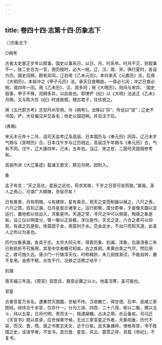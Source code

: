 ```yaml
---
---
---
```

title: 卷四十四·志第十四·历象志下
---

 ◎历象志下

○朔考

古者太史掌正岁年以叙事，国史以事系日，以日、月、时系年。时月不正，则叙事不一。故二史合为一官，颁历授时，必大一统。辽、汉、周、宋，俱行夏时，各自为历。国史闰朔，颇有异同。辽初用《乙未元历》，本何承天《元嘉历》法，后用《大明历》，本祖冲之《甲子元历》法。承天日食晦朏，一章必七闰；冲之日食必朔，或四年一闰。用《乙未历》，汉、周多同；用《大明历》，则间与宋异。　国史叙事，甲子不殊，闰朔多异，以此故也。耶律俨《纪》以《大明》法追正《乙未》月朔，又与陈大任《纪》时或抵牾。稽古君子，往往惑之。

用《五代职方考》志契丹州军例，作《朔考》。法殊曰“异”，传讹曰“误”；辽史不书国，俨、大任偏见并见各名；他史以国冠朔。并见注于后。

(表略)

宋元丰元年十二月，诏司天监考辽及高丽、日本国历与《奉元历》同异。辽己未岁气朔与《宣明历》合，日本戊午岁与辽历相近，高丽戊午年朔与《奉元历》合，气有不同。戊午，辽大康四年，己未，五年也。当辽、宋之世，二国司天固相参考矣。

高丽所进《大辽事迹》载诸王册文，颇见月朔，因附入。

象

孟子有言：“天之高也，星辰之远也，苟求其故，千岁之日至可坐而致。”甚哉，圣人之用心，可谓广大精微，至矣尽矣！

日有晷景，月有明魄，斗有建除，星有昏旦。观天之变而制器以候之，八尺之表，六尺之筒，百刻之漏，日月星辰示诸掌上。运行即察，度分即审，于是像天圜以显运行，置地柜以验出入，浑象是作。天道之常，寻尺之中可以俯窥，陶唐之象是矣。设三仪以明度分，管一衡以正辰极，浑仪是作。天文之变，六合之表可以仰观，有虞之玑是矣。体莫固于金，用莫利于水。范金走水，不出户而知天道，此圣人之所以为圣也。

历代仪象表漏，各具于志。太宗大同元年，得晋历象、刻漏、浑象。后唐清泰二年已称损折不可施用，其至中京者概可知矣。古之炼铜，黑黄白青之气尽，然后用之，故可施久远。唐沙门一行铸浑天仪，时称精妙，未几铜铁渐涩，不能自转，置不复用。金质不精，水性不行，况移之沍寒之地乎！

刻漏

晋天福三年造。《周官》契壶氏，悬壶必爨之以火。地虽沍寒，盖可施也。

官星

古者官星万余名。遭秦焚灭图籍，世秘不传。汉收散亡，得甘德、石申、巫咸三家图经。经纬合千余官，仅存什一。分为三垣、四宫、二十八宿，枢以二极，建以北斗，纬以五星，日月代明，贵而太一，贱逮屎糠。占决之用，亦云备矣。司马迁《天官书》既以具录，后世保章守候，无出三家官星之外者。天象昭垂，历代不易，而汉、晋、隋、唐之书累志天文，近于衍矣。且天象禨祥，律格有禁，书于胜国之史，诖误学者，不宜书。其日食、星变、风云、震雪之祥，具载《帝纪》，不复书。

